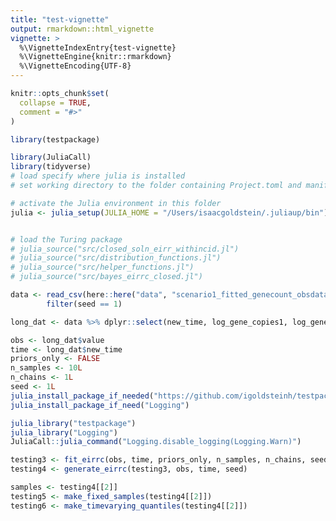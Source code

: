 ```yaml
---
title: "test-vignette"
output: rmarkdown::html_vignette
vignette: >
  %\VignetteIndexEntry{test-vignette}
  %\VignetteEngine{knitr::rmarkdown}
  %\VignetteEncoding{UTF-8}
---
```


```r
knitr::opts_chunk$set(
  collapse = TRUE,
  comment = "#>"
)
```

```r
library(testpackage)

library(JuliaCall)
library(tidyverse)
# load specify where julia is installed
# set working directory to the folder containing Project.toml and manifest.toml

# activate the Julia environment in this folder
julia <- julia_setup(JULIA_HOME = "/Users/isaacgoldstein/.juliaup/bin")


# load the Turing package
# julia_source("src/closed_soln_eirr_withincid.jl")
# julia_source("src/distribution_functions.jl")
# julia_source("src/helper_functions.jl")
# julia_source("src/bayes_eirrc_closed.jl")

data <- read_csv(here::here("data", "scenario1_fitted_genecount_obsdata.csv")) %>%
        filter(seed == 1)

long_dat <- data %>% dplyr::select(new_time, log_gene_copies1, log_gene_copies2, log_gene_copies3) %>% pivot_longer(-new_time)

obs <- long_dat$value
time <- long_dat$new_time
priors_only <- FALSE
n_samples <- 10L
n_chains <- 1L
seed <- 1L
julia_install_package_if_needed("https://github.com/igoldsteinh/testpackage.jl")
julia_install_package_if_need("Logging")

julia_library("testpackage")
julia_library("Logging")
JuliaCall::julia_command("Logging.disable_logging(Logging.Warn)")

testing3 <- fit_eirrc(obs, time, priors_only, n_samples, n_chains, seed)
testing4 <- generate_eirrc(testing3, obs, time, seed)

samples <- testing4[[2]]
testing5 <- make_fixed_samples(testing4[[2]])
testing6 <- make_timevarying_quantiles(testing4[[2]])
```

